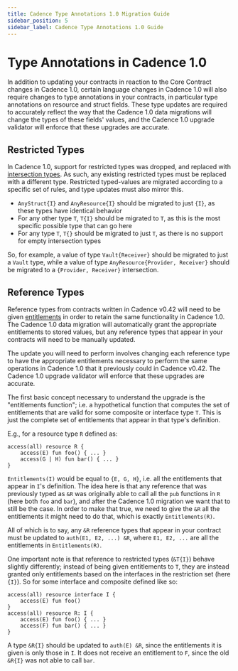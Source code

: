 ```yaml
---
title: Cadence Type Annotations 1.0 Migration Guide
sidebar_position: 5
sidebar_label: Cadence Type Annotations 1.0 Guide
---
```


# Type Annotations in Cadence 1.0

In addition to updating your contracts in reaction to the Core Contract changes in Cadence 1.0, 
certain language changes in Cadence 1.0 will also require changes to type annotations in your contracts, 
in particular type annotations on resource and struct fields. 
These type updates are required to accurately reflect the way that the Cadence 1.0 data migrations will change
the types of these fields' values, and the Cadence 1.0 upgrade validator will enforce that these upgrades are accurate. 

## Restricted Types

In Cadence 1.0, support for restricted types was dropped, and replaced with [intersection types](https://cadence-lang.org/docs/1.0/language/intersection-types). 
As such, any existing restricted types must be replaced with a different type. 
Restricted typed-values are migrated according to a specific set of rules, and type updates must also mirror this. 

* `AnyStruct{I}` and `AnyResource{I}` should be migrated to just `{I}`, as these types have identical behavior
* For any other type `T`, `T{I}` should be migrated to `T`, as this is the most specific possible type that can go here
* For any type `T`, `T{}` should be migrated to just `T`, as there is no support for empty intersection types

So, for example, a value of type `Vault{Receiver}` should be migrated to just a `Vault` type, 
while a value of type `AnyResource{Provider, Receiver}` should be migrated to a `{Provider, Receiver}` intersection. 

## Reference Types

Reference types from contracts written in Cadence v0.42 will need to be given 
[entitlements](https://cadence-lang.org/docs/1.0/language/access-control#entitlements) in order to retain the same functionality 
in Cadence 1.0. 
The Cadence 1.0 data migration will automatically grant the appropriate entitlements to stored values, 
but any reference types that appear in your contracts will need to be manually updated. 

The update you will need to perform involves changing each reference type to have the appropriate entitlements necessary to perform 
the same operations in Cadence 1.0 that it previously could in Cadence v0.42. 
The Cadence 1.0 upgrade validator will enforce that these upgrades are accurate. 

The first basic concept necessary to understand the upgrade is the "entitlements function"; 
i.e. a hypothetical function that computes the set of entitlements that are valid for some composite or interface type `T`. 
This is just the complete set of entitlements that appear in that type's definition. 

E.g., for a resource type `R` defined as:

```cadence
access(all) resource R {
    access(E) fun foo() { ... }
    access(G | H) fun bar() { ... }
}
```

`Entitlements(I)` would be equal to `{E, G, H}`, i.e. all the entitlements that appear in `I`'s definition. 
The idea here is that any reference that was previously typed as `&R` was originally able to call all 
the `pub` functions in `R` (here both `foo` and `bar`), and after the Cadence 1.0 migration we want that to still be the case. 
In order to make that true, we need to give the `&R` all the entitlements it might need to do that, which is exactly `Entitlements(R)`.

All of which is to say, any `&R` reference types that appear in your contract must be updated to `auth(E1, E2, ...) &R`, where `E1, E2, ...` are all 
the entitlements in `Entitlements(R)`.

One important note is that reference to restricted types (`&T{I}`) behave slightly differently; instead of being given entitlements to `T`, they 
are instead granted only entitlements based on the interfaces in the restriction set (here `{I}`). So for some interface and composite defined like so:

```cadence
access(all) resource interface I {
    access(E) fun foo()
}
access(all) resource R: I {
    access(E) fun foo() { ... }
    access(F) fun bar() { ... }
}
```

A type `&R{I}` should be updated to `auth(E) &R`, since the entitlements it is given is only those in `I`. It does not receive an entitlement to `F`, since
the old `&R{I}` was not able to call `bar`. 